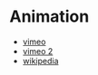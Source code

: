 # Animation

- [vimeo](https://vimeo.com/danielgies)
- [vimeo 2](https://vimeo.com/7908382)
- [wikipedia](https://en.wikipedia.org/wiki/Twelve_basic_principles_of_animation)
